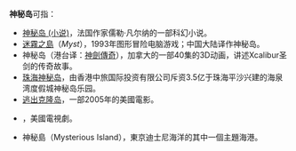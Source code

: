 '''神秘岛'''可指：

* [[神秘岛_(小说)|神秘岛 (小说)]]，法国作家儒勒·凡尔纳的一部科幻小说。
* [[迷霧之島|迷霧之島]]（''Myst''），1993年图形冒险电脑游戏；中国大陆译作神秘岛。
* 神秘岛（港台译：[[神劍傳奇|神劍傳奇]]），加拿大的一部40集的3D动画，讲述Xcalibur圣剑的传奇故事。
* [[珠海神秘岛|珠海神秘岛]]，由香港中旅国际投资有限公司斥资3.5亿于珠海平沙兴建的海泉湾度假城神秘岛乐园。
* [[逃出克隆岛|逃出克隆岛]]，一部2005年的美國電影。
* {{le|神秘島 (電視劇)|Fantasy Island}}，美國電視劇。
* 神秘島（Mysterious Island），東京迪士尼海洋的其中一個主題海港。

{{disambig|Cat=三字消歧義}}